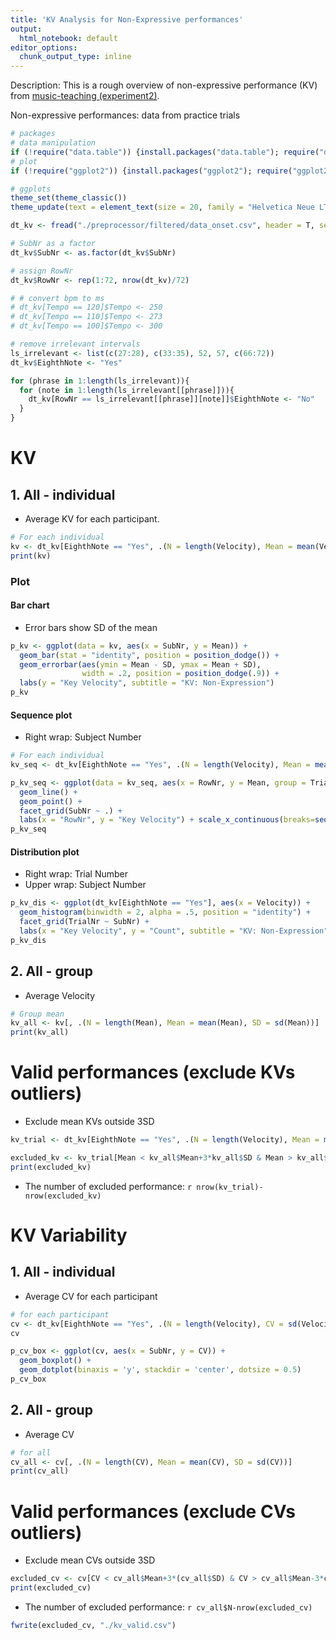 ```yaml
---
title: 'KV Analysis for Non-Expressive performances'
output:
  html_notebook: default
editor_options: 
  chunk_output_type: inline
---
```


Description: This is a rough overview of non-expressive performance (KV) from [music-teaching (experiment2)](https://github.com/atsukotominaga/music-teaching/tree/main/experiment-2).

Non-expressive performances: data from practice trials

```r
# packages
# data manipulation
if (!require("data.table")) {install.packages("data.table"); require("data.table")}
# plot
if (!require("ggplot2")) {install.packages("ggplot2"); require("ggplot2")}

# ggplots
theme_set(theme_classic())
theme_update(text = element_text(size = 20, family = "Helvetica Neue LT Std 57 Condensed"), legend.position = "bottom")
```

```r
dt_kv <- fread("./preprocessor/filtered/data_onset.csv", header = T, sep = ",", dec = ".") # read a filtered csv

# SubNr as a factor
dt_kv$SubNr <- as.factor(dt_kv$SubNr)

# assign RowNr
dt_kv$RowNr <- rep(1:72, nrow(dt_kv)/72)
```

```r
# # convert bpm to ms
# dt_kv[Tempo == 120]$Tempo <- 250
# dt_kv[Tempo == 110]$Tempo <- 273
# dt_kv[Tempo == 100]$Tempo <- 300

# remove irrelevant intervals
ls_irrelevant <- list(c(27:28), c(33:35), 52, 57, c(66:72))
dt_kv$EighthNote <- "Yes"

for (phrase in 1:length(ls_irrelevant)){
  for (note in 1:length(ls_irrelevant[[phrase]])){
    dt_kv[RowNr == ls_irrelevant[[phrase]][note]]$EighthNote <- "No"
  }
}
```

# KV
## 1. All - individual
- Average KV for each participant.

```r
# For each individual
kv <- dt_kv[EighthNote == "Yes", .(N = length(Velocity), Mean = mean(Velocity), SD = sd(Velocity)), by = .(SubNr)]
print(kv)
```

### Plot
#### Bar chart
- Error bars show SD of the mean

```r
p_kv <- ggplot(data = kv, aes(x = SubNr, y = Mean)) +
  geom_bar(stat = "identity", position = position_dodge()) +
  geom_errorbar(aes(ymin = Mean - SD, ymax = Mean + SD),
                width = .2, position = position_dodge(.9)) +
  labs(y = "Key Velocity", subtitle = "KV: Non-Expression")
p_kv
```

#### Sequence plot
- Right wrap: Subject Number

```r
# For each individual
kv_seq <- dt_kv[EighthNote == "Yes", .(N = length(Velocity), Mean = mean(Velocity)), by = .(SubNr, TrialNr, RowNr)]

p_kv_seq <- ggplot(data = kv_seq, aes(x = RowNr, y = Mean, group = TrialNr)) +
  geom_line() +
  geom_point() +
  facet_grid(SubNr ~ .) +
  labs(x = "RowNr", y = "Key Velocity") + scale_x_continuous(breaks=seq(1,72,1))
p_kv_seq
```

#### Distribution plot
- Right wrap: Trial Number
- Upper wrap: Subject Number

```r
p_kv_dis <- ggplot(dt_kv[EighthNote == "Yes"], aes(x = Velocity)) +
  geom_histogram(binwidth = 2, alpha = .5, position = "identity") +
  facet_grid(TrialNr ~ SubNr) +
  labs(x = "Key Velocity", y = "Count", subtitle = "KV: Non-Expression")
p_kv_dis
```

## 2. All - group
- Average Velocity

```r
# Group mean
kv_all <- kv[, .(N = length(Mean), Mean = mean(Mean), SD = sd(Mean))]
print(kv_all)
```

# Valid performances (exclude KVs outliers)
- Exclude mean KVs outside 3SD

```r
kv_trial <- dt_kv[EighthNote == "Yes", .(N = length(Velocity), Mean = mean(Velocity), SD = sd(Velocity)), by = .(SubNr, TrialNr)]

excluded_kv <- kv_trial[Mean < kv_all$Mean+3*kv_all$SD & Mean > kv_all$Mean-3*kv_all$SD]
print(excluded_kv)
```
- The number of excluded performance: `r nrow(kv_trial)-nrow(excluded_kv)`

# KV Variability
## 1. All - individual
- Average CV for each participant

```r
# for each participant
cv <- dt_kv[EighthNote == "Yes", .(N = length(Velocity), CV = sd(Velocity)/mean(Velocity)) , by = .(SubNr, TrialNr)]
cv
```

```r
p_cv_box <- ggplot(cv, aes(x = SubNr, y = CV)) +
  geom_boxplot() +
  geom_dotplot(binaxis = 'y', stackdir = 'center', dotsize = 0.5)
p_cv_box
```

## 2. All - group
- Average CV

```r
# for all
cv_all <- cv[, .(N = length(CV), Mean = mean(CV), SD = sd(CV))]
print(cv_all)
```

# Valid performances (exclude CVs outliers)
- Exclude mean CVs outside 3SD

```r
excluded_cv <- cv[CV < cv_all$Mean+3*(cv_all$SD) & CV > cv_all$Mean-3*cv_all$SD]
print(excluded_cv)
```
- The number of excluded performance: `r cv_all$N-nrow(excluded_cv)`

```r
fwrite(excluded_cv, "./kv_valid.csv")
```
